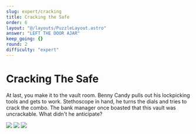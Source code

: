 ```yaml
---
slug: expert/cracking
title: Cracking the Safe
order: 6
layout: "@/layouts/PuzzleLayout.astro"
answer: "LEFT THE DOOR AJAR"
keep_going: {}
round: 2
difficulty: "expert"
---
```


# Cracking The Safe

At last, you make it to the vault room. Benny Candy pulls out his lockpicking tools and gets to
work. Stethoscope in hand, he turns the dials and tries to crack the combo.
The bank manager once boasted that this vault was uncrackable. What didn't he anticipate?

<img src="/Cracking-1.png"></img>
<img src="/Cracking-2.png"></img>
<img src="/Cracking-3.png"></img>
